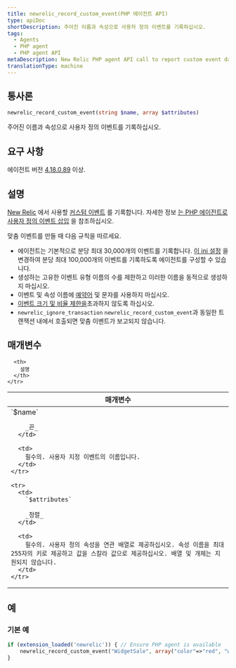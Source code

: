 ```yaml
---
title: newrelic_record_custom_event(PHP 에이전트 API)
type: apiDoc
shortDescription: 주어진 이름과 속성으로 사용자 정의 이벤트를 기록하십시오.
tags:
  - Agents
  - PHP agent
  - PHP agent API
metaDescription: New Relic PHP agent API call to report custom event data to New Relic.
translationType: machine
---
```


## 통사론

```php
newrelic_record_custom_event(string $name, array $attributes)
```

주어진 이름과 속성으로 사용자 정의 이벤트를 기록하십시오.

## 요구 사항

에이전트 버전 [4.18.0.89](/docs/release-notes/agent-release-notes/php-release-notes/php-agent-418089) 이상.

## 설명

[New Relic](/docs/insights/new-relic-insights/understanding-insights/new-relic-insights) 에서 사용할 [커스텀 이벤트](/docs/using-new-relic/welcome-new-relic/getting-started/glossary#custom%20event) 를 기록합니다. 자세한 정보 [는 PHP 에이전트로 사용자 정의 이벤트 삽입](/docs/insights/new-relic-insights/adding-querying-data/inserting-custom-events-new-relic-agents#php-att) 을 참조하십시오.

<Callout variant="tip">
  맞춤 이벤트를 만들 때 다음 규칙을 따르세요.

  * 에이전트는 기본적으로 분당 최대 30,000개의 이벤트를 기록합니다. [이 ini 설정](/docs/apm/agents/php-agent/configuration/php-agent-configuration/#inivar-custom-events-maxsamples) 을 변경하여 분당 최대 100,000개의 이벤트를 기록하도록 에이전트를 구성할 수 있습니다.
  * 생성하는 고유한 이벤트 유형 이름의 수를 제한하고 이러한 이름을 동적으로 생성하지 마십시오.
  * 이벤트 및 속성 이름에 [예약어](/docs/data-apis/custom-data/custom-events/data-requirements-limits-custom-event-data/#reserved-words) 및 문자를 사용하지 마십시오.
  * [이벤트 크기 및 비율 제한을](/docs/data-apis/custom-data/custom-events/data-requirements-limits-custom-event-data/)초과하지 않도록 하십시오.
  * `newrelic_ignore_transaction` `newrelic_record_custom_event`과 동일한 트랜잭션 내에서 호출되면 맞춤 이벤트가 보고되지 않습니다.
</Callout>

## 매개변수

<table>
  <thead>
    <tr>
      <th width="25%">
        매개변수
      </th>

      <th>
        설명
      </th>
    </tr>
  </thead>

  <tbody>
    <tr>
      <td>
        `$name`

        _끈_
      </td>

      <td>
        필수의. 사용자 지정 이벤트의 이름입니다.
      </td>
    </tr>

    <tr>
      <td>
        `$attributes`

        _정렬_
      </td>

      <td>
        필수의. 사용자 정의 속성을 연관 배열로 제공하십시오. 속성 이름을 최대 255자의 키로 제공하고 값을 스칼라 값으로 제공하십시오. 배열 및 개체는 지원되지 않습니다.
      </td>
    </tr>
  </tbody>
</table>

## 예

### 기본 예

```php
if (extension_loaded('newrelic')) { // Ensure PHP agent is available
    newrelic_record_custom_event("WidgetSale", array("color"=>"red", "weight"=>12.5));
}
```